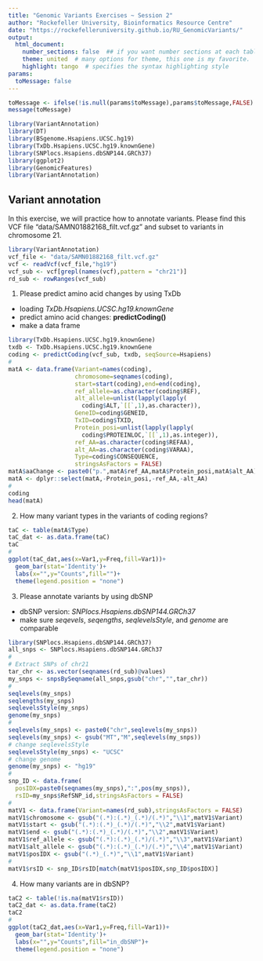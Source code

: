 ```yaml
---
title: "Genomic Variants Exercises ~ Session 2"
author: "Rockefeller University, Bioinformatics Resource Centre"
date: "https://rockefelleruniversity.github.io/RU_GenomicVariants/"
output: 
  html_document:
    number_sections: false  ## if you want number sections at each table header
    theme: united  # many options for theme, this one is my favorite.
    highlight: tango  # specifies the syntax highlighting style
params:
  toMessage: false    
---
```


```r
toMessage <- ifelse(!is.null(params$toMessage),params$toMessage,FALSE)
message(toMessage)
```

```r
library(VariantAnnotation)
library(DT)
library(BSgenome.Hsapiens.UCSC.hg19)
library(TxDb.Hsapiens.UCSC.hg19.knownGene)
library(SNPlocs.Hsapiens.dbSNP144.GRCh37)
library(ggplot2)
library(GenomicFeatures)
library(VariantAnnotation)
```

## Variant annotation

In this exercise, we will practice how to annotate variants. Please find this VCF file "data/SAMN01882168_filt.vcf.gz" and subset to variants in chromosome 21. 

```r
library(VariantAnnotation)
vcf_file <- "data/SAMN01882168_filt.vcf.gz"
vcf <- readVcf(vcf_file,"hg19")
vcf_sub <- vcf[grepl(names(vcf),pattern = "chr21")]
rd_sub <- rowRanges(vcf_sub)
```

1. Please predict amino acid changes by using TxDb
  - loading *TxDb.Hsapiens.UCSC.hg19.knownGene*
  - predict amino acid changes: **predictCoding()**
  - make a data frame

```r
library(TxDb.Hsapiens.UCSC.hg19.knownGene)
txdb <- TxDb.Hsapiens.UCSC.hg19.knownGene
coding <- predictCoding(vcf_sub, txdb, seqSource=Hsapiens)
#
matA <- data.frame(Variant=names(coding),
                   chromosome=seqnames(coding),
                   start=start(coding),end=end(coding),
                   ref_allele=as.character(coding$REF),
                   alt_allele=unlist(lapply(lapply(
                     coding$ALT,`[[`,1),as.character)),
                   GeneID=coding$GENEID,
                   TxID=coding$TXID,
                   Protein_posi=unlist(lapply(lapply(
                     coding$PROTEINLOC,`[[`,1),as.integer)),
                   ref_AA=as.character(coding$REFAA),
                   alt_AA=as.character(coding$VARAA),
                   Type=coding$CONSEQUENCE,
                   stringsAsFactors = FALSE)
matA$aaChange <- paste0("p.",matA$ref_AA,matA$Protein_posi,matA$alt_AA)
matA <- dplyr::select(matA,-Protein_posi,-ref_AA,-alt_AA)
#
coding
head(matA)
```

2. How many variant types in the variants of coding regions?

```r
taC <- table(matA$Type)
taC_dat <- as.data.frame(taC)
taC
#
ggplot(taC_dat,aes(x=Var1,y=Freq,fill=Var1))+
  geom_bar(stat='Identity')+
  labs(x="",y="Counts",fill="")+
  theme(legend.position = "none")
```

3. Please annotate variants by using dbSNP
  - dbSNP version: *SNPlocs.Hsapiens.dbSNP144.GRCh37*
  - make sure *seqevels*, *seqengths*, *seqlevelsStyle*, and *genome* are comparable

```r
library(SNPlocs.Hsapiens.dbSNP144.GRCh37)
all_snps <- SNPlocs.Hsapiens.dbSNP144.GRCh37
#
# Extract SNPs of chr21
tar_chr <- as.vector(seqnames(rd_sub)@values)
my_snps <- snpsBySeqname(all_snps,gsub("chr","",tar_chr))
#
seqlevels(my_snps)
seqlengths(my_snps)
seqlevelsStyle(my_snps)
genome(my_snps)
#
seqlevels(my_snps) <- paste0("chr",seqlevels(my_snps))
seqlevels(my_snps) <- gsub("MT","M",seqlevels(my_snps))
# change seqlevelsStyle
seqlevelsStyle(my_snps) <- "UCSC"
# change genome
genome(my_snps) <- "hg19"
#
snp_ID <- data.frame(
  posIDX=paste0(seqnames(my_snps),":",pos(my_snps)),
  rsID=my_snps$RefSNP_id,stringsAsFactors = FALSE)
#
matV1 <- data.frame(Variant=names(rd_sub),stringsAsFactors = FALSE)
matV1$chromosome <- gsub("(.*):(.*)_(.*)/(.*)","\\1",matV1$Variant)
matV1$start <- gsub("(.*):(.*)_(.*)/(.*)","\\2",matV1$Variant)
matV1$end <- gsub("(.*):(.*)_(.*)/(.*)","\\2",matV1$Variant)
matV1$ref_allele <- gsub("(.*):(.*)_(.*)/(.*)","\\3",matV1$Variant)
matV1$alt_allele <- gsub("(.*):(.*)_(.*)/(.*)","\\4",matV1$Variant)
matV1$posIDX <- gsub("(.*)_(.*)","\\1",matV1$Variant)
#
matV1$rsID <- snp_ID$rsID[match(matV1$posIDX,snp_ID$posIDX)]
```

4. How many variants are in dbSNP?

```r
taC2 <- table(!is.na(matV1$rsID))
taC2_dat <- as.data.frame(taC2)
taC2
#
ggplot(taC2_dat,aes(x=Var1,y=Freq,fill=Var1))+
  geom_bar(stat='Identity')+
  labs(x="",y="Counts",fill="in_dbSNP")+
  theme(legend.position = "none")
```
